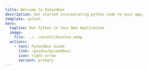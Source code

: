 ```yaml
---
title: Welcome to PySandbox
description: Get started incorporating python code to your app.
template: splash
hero:
  tagline: Run Python in Your Web Application
  image:
    file: ../../assets/houston.webp
  actions:
    - text: PySandbox Guide
      link: /guides/pysandbox/
      icon: right-arrow
      variant: primary
---
```



<CardGrid>
  <LinkCard title="Try it out!" icon="pencil" href="/pysandbox/guides/demo/" />
  <LinkCard
    title="Examples"
    icon="add-document"
    href="/pysandbox/guides/examples/"
  />
  <LinkCard
    title="Install"
    icon="setting"
    href="/pysandbox/guides/installation/"
  />
  <LinkCard
    title="Documentation"
    icon="open-book"
    href="/pysandbox/documentation/main/"
  />
</CardGrid>
